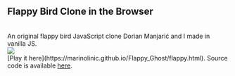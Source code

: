 ## Flappy Bird Clone in the Browser
<br/>
An original flappy bird JavaScript clone Dorian Manjarić and I made in vanilla JS.
<br/>
<img src="https://i.imgur.com/dF3qsZo.png" />
<br/>
[Play it here](https://marinolinic.github.io/Flappy_Ghost/flappy.html).
Source code is available <a href="https://github.com/MarinoLinic/Flappy_Ghost">here</a>.
